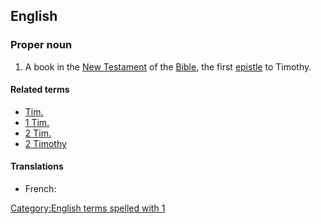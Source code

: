 ==English==

===Proper noun===
{{en-proper noun}}

{{book of the Bible|Timothy}}
# {{biblical}} A book in the [[New Testament]] of the [[Bible]], the first [[epistle]] to Timothy.

====Related terms====
*[[Tim.]]
*[[1 Tim.]]
*[[2 Tim.]]
*[[2 Timothy]]

====Translations====
{{trans-top|book of the New Testament}}
* French: {{t|fr|1 Timothée}}
{{trans-mid}}
{{trans-bottom}}

[[Category:English terms spelled with 1]]
